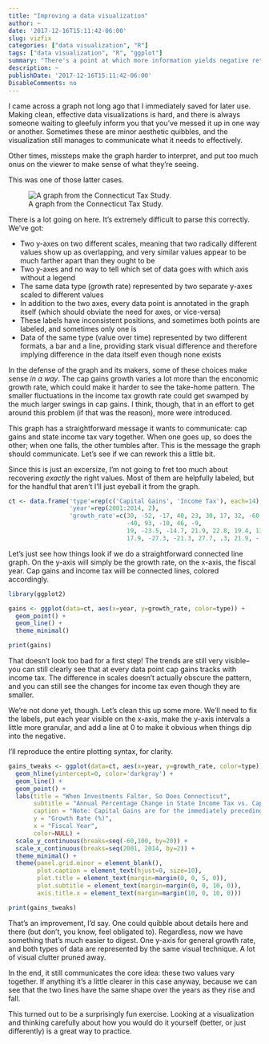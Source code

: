 ```yaml
---
title: "Improving a data visualization"
author: ~
date: '2017-12-16T15:11:42-06:00'
slug: vizfix
categories: ["data visualization", "R"]
tags: ["data visualization", "R", "ggplot"]
summary: "There's a point at which more information yields negative returns."
description: ~
publishDate: '2017-12-16T15:11:42-06:00'
DisableComments: no
---
```


I came across a graph not long ago that I immediately saved for later use. Making clean, effective data visualizations is hard, and there is always someone waiting to gleefuly inform you that you've messed it up in one way or another. Sometimes these are minor aesthetic quibbles, and the visualization still manages to communicate what it needs to effectively.

Other times, missteps make the graph harder to interpret, and put too much onus on the viewer to make sense of what they're seeing.

This was one of those latter cases.

![A graph from the Connecticut Tax Study.](/post/images/cap_gains.jpg)

There is a lot going on here. It's extremely difficult to parse this correctly. We've got:

* Two y-axes on two different scales, meaning that two radically different values show up as overlapping, and very similar values appear to be much farther apart than they ought to be
* Two y-axes and no way to tell which set of data goes with which axis without a legend
* The same data type (growth rate) represented by two separate y-axes scaled to different values
* In addition to the two axes, every data point is annotated in the graph itself (which should obviate the need for axes, or vice-versa)
* These labels have inconsistent positions, and sometimes both points are labeled, and sometimes only one is
* Data of the same type (value over time) represented by two different formats, a bar and a line, providing stark visual difference and therefore implying difference in the data itself even though none exists

In the defense of the graph and its makers, some of these choices make sense *in a way*. The cap gains growth varies a lot more than the enconomic growth rate, which could make it harder to see the take-home pattern. The smaller fluctuations in the income tax growth rate could get swamped by the much larger swings in cap gains. I think, though, that in an effort to get around this problem (if that was the reason), more were introduced.

This graph has a straightforward message it wants to communicate: cap gains and state income tax vary together. When one goes up, so does the other; when one falls, the other tumbles after. This is the message the graph should communicate. Let's see if we can rework this a little bit.

Since this is just an excersize, I'm not going to fret too much about recovering *exactly* the right values. Most of them are helpfully labeled, but for the handful that aren't I'll just eyeball it from the graph.

```r
ct <- data.frame('type'=rep(c('Capital Gains', 'Income Tax'), each=14),
                 'year'=rep(2001:2014, 2),
                 'growth_rate'=c(30, -52, -17, 40, 23, 30, 17, 32, -60,
                                 -40, 93, -10, 46, -9,
                                 19, -23.5, -14.7, 21.9, 22.8, 19.4, 13,
                                 17.9, -27.3, -21.3, 27.7, .3, 21.9, -.9))
```

Let's just see how things look if we do a straightforward connected line graph. On the y-axis will simply be the growth rate, on the x-axis, the fiscal year. Cap gains and income tax will be connected lines, colored accordingly.

```r
library(ggplot2)

gains <- ggplot(data=ct, aes(x=year, y=growth_rate, color=type)) +
  geom_point() +
  geom_line() +
  theme_minimal()

print(gains)
```

That doesn't look too bad for a first step! The trends are still very visible--you can still clearly see that at every data point cap gains tracks with income tax. The difference in scales doesn't actually obscure the pattern, and you can still see the changes for income tax even though they are smaller.

We're not done yet, though. Let's clean this up some more. We'll need to fix the labels, put each year visible on the x-axis, make the y-axis intervals a little more granular, and add a line at 0 to make it obvious when things dip into the negative.

I'll reproduce the entire plotting syntax, for clarity.

```r
gains_tweaks <- ggplot(data=ct, aes(x=year, y=growth_rate, color=type)) +
  geom_hline(yintercept=0, color='darkgray') +
  geom_line() +
  geom_point() +
  labs(title = "When Investments Falter, So Does Connecticut",
       subtitle = "Annual Percentage Change in State Income Tax vs. Capital Gains",
       caption = "Note: Capital Gains are for the immediately preceding calendar year.",
       y = "Growth Rate (%)",
       x = "Fiscal Year",
       color=NULL) +
  scale_y_continuous(breaks=seq(-60,100, by=20)) +
  scale_x_continuous(breaks=seq(2001, 2014, by=2)) +
  theme_minimal() +
  theme(panel.grid.minor = element_blank(),
        plot.caption = element_text(hjust=0, size=10),
        plot.title = element_text(margin=margin(0, 0, 5, 0)),
        plot.subtitle = element_text(margin=margin(0, 0, 10, 0)),
        axis.title.x = element_text(margin=margin(10, 0, 10, 0)))

print(gains_tweaks)
```

That's an improvement, I'd say. One could quibble about details here and there (but don't, you know, feel obligated to). Regardless, now we have something that's much easier to digest. One y-axis for general growth rate, and both types of data are represented by the same visual technique. A lot of visual clutter pruned away.

In the end, it still communicates the core idea: these two values vary together. If anything it's a little clearer in this case anyway, because we can see that the two lines have the same shape over the years as they rise and fall.

This turned out to be a surprisingly fun exercise. Looking at a visualization and thinking carefully about how you would do it yourself (better, or just differently) is a great way to practice.